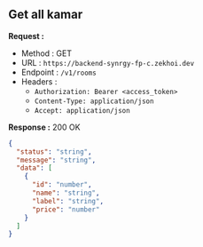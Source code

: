 
## Get all kamar

**Request :**

- Method : <Badge method="GET">GET</Badge>
- URL : `https://backend-synrgy-fp-c.zekhoi.dev`
- Endpoint : `/v1/rooms`
- Headers :
  - `Authorization: Bearer <access_token>`
  - `Content-Type: application/json`
  - `Accept: application/json`

**Response :** <Badge outline variant="success">200 OK</Badge>

```json
{
  "status": "string",
  "message": "string",
  "data": [
    {
      "id": "number",
      "name": "string",
      "label": "string",
      "price": "number"
    }
  ]
}
```
